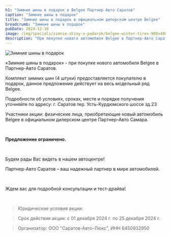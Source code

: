 ```yaml
---
h1: "Зимние шины в подарок в Belgee Партнер Авто Саратов"
caption: "Зимние шины в подарок"
title: "Зимние шины в подарок в официальном дилерском центре Belgee"
breadcrumb: "Зимние шины в подарок"
pubDate: 2024-12-10
image: /img/specials/zimnie-shiny-v-podarok/belgee-winter-tires-900x480.webp
description: "При покупке нового автомобиля Belgee в Партнер-Авто Саратов, комплект зимних шин (4 штуки) предоставляется покупателю в подарок, данное предложение действует на весь модельный ряд Belgee"
---
```



<picture>
    <source media="(min-width: 1200px)" srcset="/img/specials/zimnie-shiny-v-podarok/belgee-winter-tires-1304x480.webp" />
    <source media="(min-width: 768px)" srcset="/img/specials/zimnie-shiny-v-podarok/belgee-winter-tires-1080x1080.webp" />
    <source media="(min-width: 320px)" srcset="/img/specials/zimnie-shiny-v-podarok/belgee-winter-tires-1080x1080.webp" />
<img src="/img/specials/zimnie-shiny-v-podarok/belgee-winter-tires-1080x1080.webp" class="w-full mb-10" alt="Зимние шины в подарок" />
</picture>

«Зимние шины в подарок» - при покупке нового автомобиля Belgee в Партнер-Авто Саратов.

Комплект зимних шин (4 штуки) предоставляется покупателю в подарок, данное предложение действует на весь модельный ряд Belgee.

Подробности об условиях, сроках, месте и порядке получения уточняйте по адресу: г. Саратов  тер. Усть-Курдюмского шоссе зд.23

Участники акции: физические лица, приобретающие новый автомобиль Belgee в официальном дилерском центре Партнер-Авто Самара.

<br/>

**Предложение ограничено.**

<br/>

Будем рады Вас  видеть в нашем автоцентре! 

Партнер-Авто Саратов – ваш надежный партнер в мире автомобилей.

<br/>

Ждем вас для подробной консультации и тест-драйва!

<br/>

<SpecialSalonsInfo dataFormName="Узнать подробнее. Зимние шины в подарок"/>

> Юридические условия акции:

> Срок действия акции: с 01 декабря 2024 г. по 25 декабря 2024 г.

> Организатор: ООО "Саратов-Авто-Люкс", ИНН 6450932950
